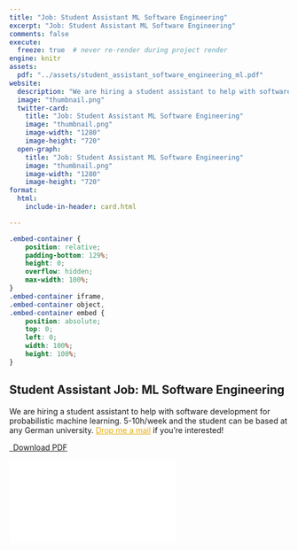 ```yaml
---
title: "Job: Student Assistant ML Software Engineering"
excerpt: "Job: Student Assistant ML Software Engineering"
comments: false
execute:
  freeze: true  # never re-render during project render
engine: knitr 
assets:
  pdf: "../assets/student_assistant_software_engineering_ml.pdf"
website:
  description: "We are hiring a student assistant to help with software development for probabilistic machine learning. 5-10h/week and the student can be based at any German university."
  image: "thumbnail.png"
  twitter-card:
    title: "Job: Student Assistant ML Software Engineering"
    image: "thumbnail.png"
    image-width: "1280"
    image-height: "720"
  open-graph:
    title: "Job: Student Assistant ML Software Engineering"
    image: "thumbnail.png" 
    image-width: "1280"
    image-height: "720"
format:
  html:
    include-in-header: card.html

---
```


```css
.embed-container {
    position: relative;
    padding-bottom: 129%;
    height: 0;
    overflow: hidden;
    max-width: 100%;
}
.embed-container iframe,
.embed-container object,
.embed-container embed {
    position: absolute;
    top: 0;
    left: 0;
    width: 100%;
    height: 100%;
}
```

::: column-page
# Student Assistant Job: ML Software Engineering

We are hiring a student assistant to help with software development for probabilistic machine learning. 5-10h/week and the student can be based at any German university. <a href="mailto:mail.marvinschmitt@gmail.com?subject=Student assistant ML software engineering" target="_blank" style="color: #E6AA04;">Drop me a mail</a> if you're interested!

```{=html}
<p class="text-center">
  <a class="btn btn-primary btn-lg cv-download" href="`r rmarkdown::metadata$assets$pdf`" target="_blank">
    <i class="fa-solid fa-file-arrow-down"></i>&ensp;Download PDF
  </a>
</p>
<div class="embed-container">
  <iframe src="`r rmarkdown::metadata$assets$pdf`" style="border: 0.5px"></iframe>
</div>
```
:::


```{=html}
  <iframe src="`r rmarkdown::metadata$website$image`" style="border: 0.5px; display: none;"></iframe>
```